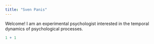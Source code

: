 ```yaml
---
title: "Sven Panis"
---
```


Welcome! I am an experimental psychologist interested in the temporal dynamics of psychological processes.

```r
1 + 1
```
